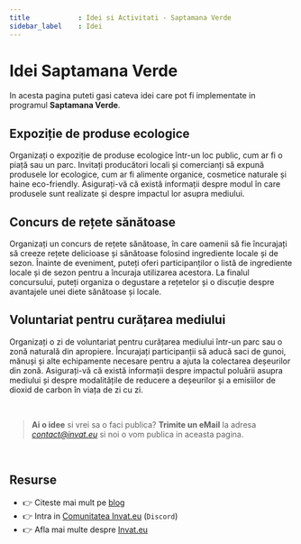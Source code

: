 ```yaml
---
title            : Idei si Activitati - Saptamana Verde
sidebar_label    : Idei 
---
```


# Idei Saptamana Verde

In acesta pagina puteti gasi cateva idei care pot fi implementate in programul **Saptamana Verde**. 

## Expoziție de produse ecologice

Organizați o expoziție de produse ecologice într-un loc public, cum ar fi o piață sau un parc. 
Invitați producători locali și comercianți să expună produsele lor ecologice, cum ar fi alimente organice, cosmetice naturale și haine eco-friendly. 
Asigurați-vă că există informații despre modul în care produsele sunt realizate și despre impactul lor asupra mediului.

## Concurs de rețete sănătoase

Organizați un concurs de rețete sănătoase, în care oamenii să fie încurajați să creeze rețete delicioase și sănătoase folosind ingrediente locale și de sezon. 
Înainte de eveniment, puteți oferi participanților o listă de ingrediente locale și de sezon pentru a încuraja utilizarea acestora. 
La finalul concursului, puteți organiza o degustare a rețetelor și o discuție despre avantajele unei diete sănătoase și locale.

## Voluntariat pentru curățarea mediului

Organizați o zi de voluntariat pentru curățarea mediului într-un parc sau o zonă naturală din apropiere. 
Încurajați participanții să aducă saci de gunoi, mănuși și alte echipamente necesare pentru a ajuta la colectarea deșeurilor din zonă. 
Asigurați-vă că există informații despre impactul poluării asupra mediului și despre modalitățile de reducere a deșeurilor și a emisiilor de dioxid de carbon în viața de zi cu zi.

<br />

> **Ai o idee** si vrei sa o faci publica? **Trimite un eMail** la adresa *contact@invat.eu* si noi o vom publica in aceasta pagina.

<br />

## Resurse

- 👉 Citeste mai mult pe [blog](https://www.blog.invat.eu/)
- 👉 Intra in [Comunitatea Invat.eu](https://discord.gg/uh2WWTKt) (`Discord`)  
- 👉 Afla mai multe despre [Invat.eu](/intro) 

